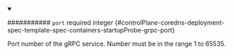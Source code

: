 
<details className="config-field" data-expandable="false" open>
<summary>

########### `port` <span className="config-field-required" data-required="false">required</span> <span className="config-field-type">integer</span> <span className="config-field-default"></span> <span className="config-field-enum"></span> {#controlPlane-coredns-deployment-spec-template-spec-containers-startupProbe-grpc-port}

Port number of the gRPC service. Number must be in the range 1 to 65535.

</summary>



</details>
